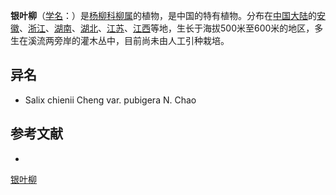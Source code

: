 {{Speciesbox
| name = 银叶柳
| status = 
| status_system = 
| image =
| genus = Salix
| species = chienii
| authority = Cheng
}}

'''银叶柳'''（[[学名|学名]]：{{lang|la|''Salix chienii''}}）是[[杨柳科|杨柳科]][[柳属|柳属]]的植物，是中国的特有植物。分布在[[中国大陆|中国大陆]]的[[安徽|安徽]]、[[浙江|浙江]]、[[湖南|湖南]]、[[湖北|湖北]]、[[江苏|江苏]]、[[江西|江西]]等地，生长于海拔500米至600米的地区，多生在溪流两旁岸的灌木丛中，目前尚未由人工引种栽培。

== 异名 ==
* Salix chienii Cheng var. pubigera N. Chao

== 参考文献 ==
<div class="references-small">
* {{cite web| url =http://www.bioinfo.cn/db05/KmzwSpecies.php?action=view&id=20452| title =银叶柳| work =《中国高等植物数据库全库》| publisher =中国科学院微生物研究所| author =昆明植物研究所| accessdate =2009-02-25| deadurl =yes| archiveurl =https://web.archive.org/web/20160305000933/http://www.bioinfo.cn/db05/KmzwSpecies.php?action=view&id=20452| archivedate =2016-03-05}}
</div>
{{Taxonbar|from=Q2214569}}

[[Category:柳属|银叶柳]]


{{植物小作品}}